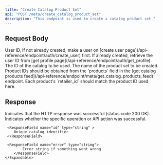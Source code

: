 ```yaml
---
title: "Create Catalog Product Set"
api: "POST /meta/create_catalog_product_set"
description: "This endpoint is used to create a catalog product set."
---
```


## Request Body

<ParamField body='userId' type='string' required>
  User ID, If not already created, make a user on [create user
  page](/api-reference/endpoint/auth/create_user) first. If already created,
  retrieve the user ID from [get profile
  page](/api-reference/endpoint/auth/get_profile).
</ParamField>
<ParamField body='catalogId' type='string' required>
  The ID of the catalog to be used.
</ParamField>
<ParamField body='name' type='string' required>
  The name of the product set to be created.
</ParamField>
<ParamField body="productIds" type="string[]" required>
  Product IDs should be obtained from the `products` field in the [get catalog products feed](/api-reference/endpoint/meta/get_catalog_products_feed) endpoint. 
  Each product's `retailer_id` should match the product ID used here.
</ParamField>


## Response

<ResponseField name='success' type='boolean'>
  Indicates that the HTTP response was successful (status code 200 OK).
</ResponseField>

<ResponseField name="results" type="object" >
	<Expandable title="Results Object">
		<ResponseField name="success" type="boolean" >
			Indicates whether the specific operation or API action was successful.
		</ResponseField>

     <ResponseField name="id" type="string" >
        Unique catalog identifier
     </ResponseField>

     <ResponseField name="error" type="string">
    		Error string if something went wrong
    	</ResponseField>
    </Expandable>

</ResponseField>
